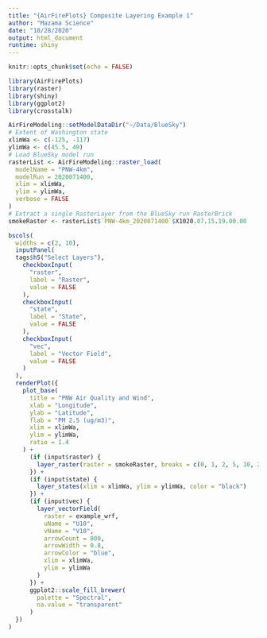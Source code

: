 ```yaml
---
title: "{AirFirePlots} Composite Layering Example 1"
author: "Mazama Science"
date: "10/28/2020"
output: html_document
runtime: shiny
---
```


```r
knitr::opts_chunk$set(echo = FALSE)
```

```r
library(AirFirePlots)
library(raster)
library(shiny)
library(ggplot2)
library(crosstalk)
```

```r
AirFireModeling::setModelDataDir("~/Data/BlueSky")
# Extent of Washington state
xlimWa <- c(-125, -117)
ylimWa <- c(45.5, 49)
# Load BlueSky model run
rasterList <- AirFireModeling::raster_load(
  modelName = "PNW-4km",
  modelRun = 2020071400,
  xlim = xlimWa,
  ylim = ylimWa,
  verbose = FALSE
)
# Extract a single RasterLayer from the BlueSky run RasterBrick
smokeRaster <- rasterList$`PNW-4km_2020071400`$X1020.07.15.19.00.00
```

```r
bscols(
  widths = c(2, 10),
  inputPanel(
  tags$h5("Select Layers"),
    checkboxInput(
      "raster", 
      label = "Raster", 
      value = FALSE
    ),
    checkboxInput(
      "state", 
      label = "State", 
      value = FALSE
    ),
    checkboxInput(
      "vec", 
      label = "Vector Field", 
      value = FALSE
    )
  ),
  renderPlot({
    plot_base(
      title = "PNW Air Quality and Wind",
      xlab = "Longitude",
      ylab = "Latitude",
      flab = "PM 2.5 (ug/m3)",
      xlim = xlimWa,
      ylim = ylimWa,
      ratio = 1.4
    ) +
      (if (input$raster) {
        layer_raster(raster = smokeRaster, breaks = c(0, 1, 2, 5, 10, 25, 50, 100, Inf))
      }) + 
      (if (input$state) {
        layer_states(xlim = xlimWa, ylim = ylimWa, color = "black")
      }) + 
      (if (input$vec) {
        layer_vectorField(
          raster = example_wrf,
          uName = "U10",
          vName = "V10",
          arrowCount = 800,
          arrowWidth = 0.8,
          arrowColor = "blue",
          xlim = xlimWa,
          ylim = ylimWa
        )
      }) + 
      ggplot2::scale_fill_brewer(
        palette = "Spectral",
        na.value = "transparent"
      )
  })
)
```

